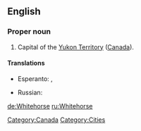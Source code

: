 ==English==
{{wikipedia}}

===Proper noun===
{{en-proper noun|sg=[[white|White]][[horse]]}}

#Capital of the [[Yukon Territory]] ([[Canada]]).

====Translations====
{{trans-top|capital of the Yukon Territory, Canada}}
* Esperanto: {{t|eo|Whitehorse}}, {{qualifier|Esperantized}} {{t|eo|Vajtohorso}}
{{trans-mid}}
* Russian: {{t|ru|Уайтхорс||tr=|sc=Cyrl}}
{{trans-bottom}}

[[Category:Canada]]
[[Category:Cities]]

[[de:Whitehorse]]
[[ru:Whitehorse]]